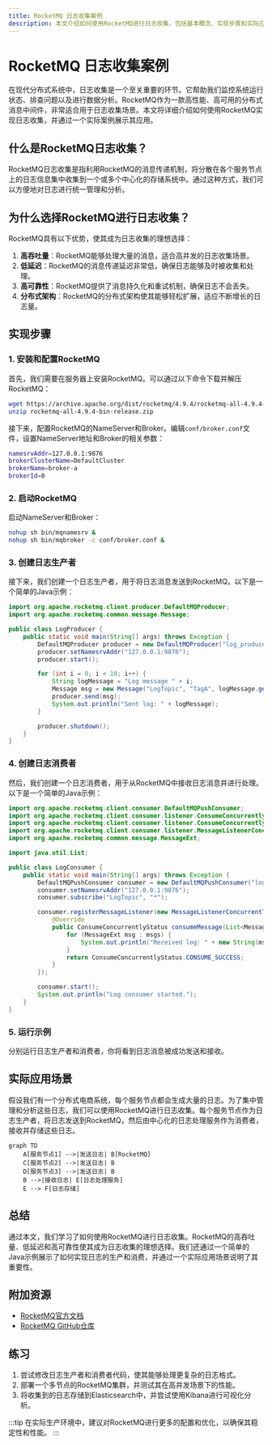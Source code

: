 ```yaml
---
title: RocketMQ 日志收集案例
description: 本文介绍如何使用RocketMQ进行日志收集，包括基本概念、实现步骤和实际应用场景，适合初学者学习。
---
```


# RocketMQ 日志收集案例

在现代分布式系统中，日志收集是一个至关重要的环节。它帮助我们监控系统运行状态、排查问题以及进行数据分析。RocketMQ作为一款高性能、高可用的分布式消息中间件，非常适合用于日志收集场景。本文将详细介绍如何使用RocketMQ实现日志收集，并通过一个实际案例展示其应用。

## 什么是RocketMQ日志收集？

RocketMQ日志收集是指利用RocketMQ的消息传递机制，将分散在各个服务节点上的日志信息集中收集到一个或多个中心化的存储系统中。通过这种方式，我们可以方便地对日志进行统一管理和分析。

## 为什么选择RocketMQ进行日志收集？

RocketMQ具有以下优势，使其成为日志收集的理想选择：

1. **高吞吐量**：RocketMQ能够处理大量的消息，适合高并发的日志收集场景。
2. **低延迟**：RocketMQ的消息传递延迟非常低，确保日志能够及时被收集和处理。
3. **高可靠性**：RocketMQ提供了消息持久化和重试机制，确保日志不会丢失。
4. **分布式架构**：RocketMQ的分布式架构使其能够轻松扩展，适应不断增长的日志量。

## 实现步骤

### 1. 安装和配置RocketMQ

首先，我们需要在服务器上安装RocketMQ。可以通过以下命令下载并解压RocketMQ：

```bash
wget https://archive.apache.org/dist/rocketmq/4.9.4/rocketmq-all-4.9.4-bin-release.zip
unzip rocketmq-all-4.9.4-bin-release.zip
```

接下来，配置RocketMQ的NameServer和Broker。编辑`conf/broker.conf`文件，设置NameServer地址和Broker的相关参数：

```bash
namesrvAddr=127.0.0.1:9876
brokerClusterName=DefaultCluster
brokerName=broker-a
brokerId=0
```

### 2. 启动RocketMQ

启动NameServer和Broker：

```bash
nohup sh bin/mqnamesrv &
nohup sh bin/mqbroker -c conf/broker.conf &
```

### 3. 创建日志生产者

接下来，我们创建一个日志生产者，用于将日志消息发送到RocketMQ。以下是一个简单的Java示例：

```java
import org.apache.rocketmq.client.producer.DefaultMQProducer;
import org.apache.rocketmq.common.message.Message;

public class LogProducer {
    public static void main(String[] args) throws Exception {
        DefaultMQProducer producer = new DefaultMQProducer("log_producer_group");
        producer.setNamesrvAddr("127.0.0.1:9876");
        producer.start();

        for (int i = 0; i < 10; i++) {
            String logMessage = "Log message " + i;
            Message msg = new Message("LogTopic", "TagA", logMessage.getBytes());
            producer.send(msg);
            System.out.println("Sent log: " + logMessage);
        }

        producer.shutdown();
    }
}
```

### 4. 创建日志消费者

然后，我们创建一个日志消费者，用于从RocketMQ中接收日志消息并进行处理。以下是一个简单的Java示例：

```java
import org.apache.rocketmq.client.consumer.DefaultMQPushConsumer;
import org.apache.rocketmq.client.consumer.listener.ConsumeConcurrentlyContext;
import org.apache.rocketmq.client.consumer.listener.ConsumeConcurrentlyStatus;
import org.apache.rocketmq.client.consumer.listener.MessageListenerConcurrently;
import org.apache.rocketmq.common.message.MessageExt;

import java.util.List;

public class LogConsumer {
    public static void main(String[] args) throws Exception {
        DefaultMQPushConsumer consumer = new DefaultMQPushConsumer("log_consumer_group");
        consumer.setNamesrvAddr("127.0.0.1:9876");
        consumer.subscribe("LogTopic", "*");

        consumer.registerMessageListener(new MessageListenerConcurrently() {
            @Override
            public ConsumeConcurrentlyStatus consumeMessage(List<MessageExt> msgs, ConsumeConcurrentlyContext context) {
                for (MessageExt msg : msgs) {
                    System.out.println("Received log: " + new String(msg.getBody()));
                }
                return ConsumeConcurrentlyStatus.CONSUME_SUCCESS;
            }
        });

        consumer.start();
        System.out.println("Log consumer started.");
    }
}
```

### 5. 运行示例

分别运行日志生产者和消费者，你将看到日志消息被成功发送和接收。

## 实际应用场景

假设我们有一个分布式电商系统，每个服务节点都会生成大量的日志。为了集中管理和分析这些日志，我们可以使用RocketMQ进行日志收集。每个服务节点作为日志生产者，将日志发送到RocketMQ，然后由中心化的日志处理服务作为消费者，接收并存储这些日志。

```mermaid
graph TD
    A[服务节点1] -->|发送日志| B[RocketMQ]
    C[服务节点2] -->|发送日志| B
    D[服务节点3] -->|发送日志| B
    B -->|接收日志| E[日志处理服务]
    E --> F[日志存储]
```

## 总结

通过本文，我们学习了如何使用RocketMQ进行日志收集。RocketMQ的高吞吐量、低延迟和高可靠性使其成为日志收集的理想选择。我们还通过一个简单的Java示例展示了如何实现日志的生产和消费，并通过一个实际应用场景说明了其重要性。

## 附加资源

- [RocketMQ官方文档](https://rocketmq.apache.org/docs/)
- [RocketMQ GitHub仓库](https://github.com/apache/rocketmq)

## 练习

1. 尝试修改日志生产者和消费者代码，使其能够处理更复杂的日志格式。
2. 部署一个多节点的RocketMQ集群，并测试其在高并发场景下的性能。
3. 将收集到的日志存储到Elasticsearch中，并尝试使用Kibana进行可视化分析。

:::tip
在实际生产环境中，建议对RocketMQ进行更多的配置和优化，以确保其稳定性和性能。
:::